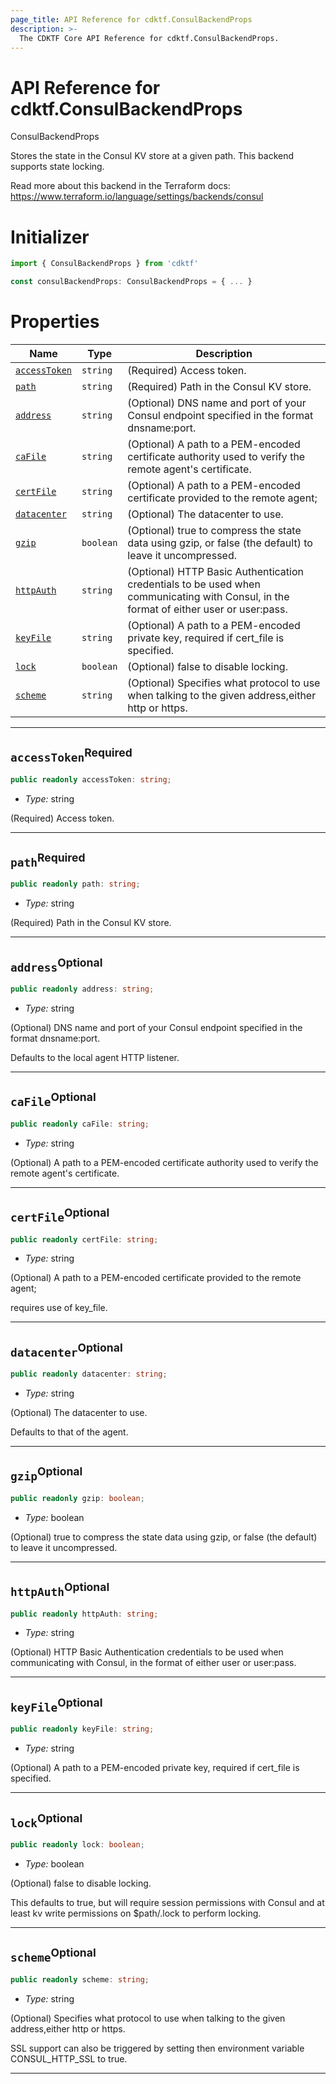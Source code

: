 ```yaml
---
page_title: API Reference for cdktf.ConsulBackendProps
description: >-
  The CDKTF Core API Reference for cdktf.ConsulBackendProps.
---
```


<!-- This file is generated through yarn generate-docs -->

# API Reference for cdktf.ConsulBackendProps

   ConsulBackendProps <a name="ConsulBackendProps" id="cdktf.ConsulBackendProps"></a>
  
  Stores the state in the Consul KV store at a given path. This backend supports state locking.
  
  Read more about this backend in the Terraform docs:
  https://www.terraform.io/language/settings/backends/consul
  
  # Initializer <a name="Initializer" id="cdktf.ConsulBackendProps.Initializer"></a>
  
  ```typescript
  import { ConsulBackendProps } from 'cdktf'
  
  const consulBackendProps: ConsulBackendProps = { ... }
  ```
  
  # Properties <a name="Properties" id="Properties"></a>
  
  | **Name** | **Type** | **Description** |
  | --- | --- | --- |
  | <code><a href="#cdktf.ConsulBackendProps.property.accessToken">accessToken</a></code> | <code>string</code> | (Required) Access token. |
  | <code><a href="#cdktf.ConsulBackendProps.property.path">path</a></code> | <code>string</code> | (Required) Path in the Consul KV store. |
  | <code><a href="#cdktf.ConsulBackendProps.property.address">address</a></code> | <code>string</code> | (Optional) DNS name and port of your Consul endpoint specified in the format dnsname:port. |
  | <code><a href="#cdktf.ConsulBackendProps.property.caFile">caFile</a></code> | <code>string</code> | (Optional) A path to a PEM-encoded certificate authority used to verify the remote agent's certificate. |
  | <code><a href="#cdktf.ConsulBackendProps.property.certFile">certFile</a></code> | <code>string</code> | (Optional) A path to a PEM-encoded certificate provided to the remote agent; |
  | <code><a href="#cdktf.ConsulBackendProps.property.datacenter">datacenter</a></code> | <code>string</code> | (Optional) The datacenter to use. |
  | <code><a href="#cdktf.ConsulBackendProps.property.gzip">gzip</a></code> | <code>boolean</code> | (Optional) true to compress the state data using gzip, or false (the default) to leave it uncompressed. |
  | <code><a href="#cdktf.ConsulBackendProps.property.httpAuth">httpAuth</a></code> | <code>string</code> | (Optional) HTTP Basic Authentication credentials to be used when communicating with Consul, in the format of either user or user:pass. |
  | <code><a href="#cdktf.ConsulBackendProps.property.keyFile">keyFile</a></code> | <code>string</code> | (Optional) A path to a PEM-encoded private key, required if cert_file is specified. |
  | <code><a href="#cdktf.ConsulBackendProps.property.lock">lock</a></code> | <code>boolean</code> | (Optional) false to disable locking. |
  | <code><a href="#cdktf.ConsulBackendProps.property.scheme">scheme</a></code> | <code>string</code> | (Optional) Specifies what protocol to use when talking to the given address,either http or https. |
  
  ---
  
  ## `accessToken`<sup>Required</sup> <a name="accessToken" id="cdktf.ConsulBackendProps.property.accessToken"></a>
  
  ```typescript
  public readonly accessToken: string;
  ```
  
  - *Type:* string
  
  (Required) Access token.
  
  ---
  
  ## `path`<sup>Required</sup> <a name="path" id="cdktf.ConsulBackendProps.property.path"></a>
  
  ```typescript
  public readonly path: string;
  ```
  
  - *Type:* string
  
  (Required) Path in the Consul KV store.
  
  ---
  
  ## `address`<sup>Optional</sup> <a name="address" id="cdktf.ConsulBackendProps.property.address"></a>
  
  ```typescript
  public readonly address: string;
  ```
  
  - *Type:* string
  
  (Optional) DNS name and port of your Consul endpoint specified in the format dnsname:port.
  
  Defaults to the local agent HTTP listener.
  
  ---
  
  ## `caFile`<sup>Optional</sup> <a name="caFile" id="cdktf.ConsulBackendProps.property.caFile"></a>
  
  ```typescript
  public readonly caFile: string;
  ```
  
  - *Type:* string
  
  (Optional) A path to a PEM-encoded certificate authority used to verify the remote agent's certificate.
  
  ---
  
  ## `certFile`<sup>Optional</sup> <a name="certFile" id="cdktf.ConsulBackendProps.property.certFile"></a>
  
  ```typescript
  public readonly certFile: string;
  ```
  
  - *Type:* string
  
  (Optional) A path to a PEM-encoded certificate provided to the remote agent;
  
  requires use of key_file.
  
  ---
  
  ## `datacenter`<sup>Optional</sup> <a name="datacenter" id="cdktf.ConsulBackendProps.property.datacenter"></a>
  
  ```typescript
  public readonly datacenter: string;
  ```
  
  - *Type:* string
  
  (Optional) The datacenter to use.
  
  Defaults to that of the agent.
  
  ---
  
  ## `gzip`<sup>Optional</sup> <a name="gzip" id="cdktf.ConsulBackendProps.property.gzip"></a>
  
  ```typescript
  public readonly gzip: boolean;
  ```
  
  - *Type:* boolean
  
  (Optional) true to compress the state data using gzip, or false (the default) to leave it uncompressed.
  
  ---
  
  ## `httpAuth`<sup>Optional</sup> <a name="httpAuth" id="cdktf.ConsulBackendProps.property.httpAuth"></a>
  
  ```typescript
  public readonly httpAuth: string;
  ```
  
  - *Type:* string
  
  (Optional) HTTP Basic Authentication credentials to be used when communicating with Consul, in the format of either user or user:pass.
  
  ---
  
  ## `keyFile`<sup>Optional</sup> <a name="keyFile" id="cdktf.ConsulBackendProps.property.keyFile"></a>
  
  ```typescript
  public readonly keyFile: string;
  ```
  
  - *Type:* string
  
  (Optional) A path to a PEM-encoded private key, required if cert_file is specified.
  
  ---
  
  ## `lock`<sup>Optional</sup> <a name="lock" id="cdktf.ConsulBackendProps.property.lock"></a>
  
  ```typescript
  public readonly lock: boolean;
  ```
  
  - *Type:* boolean
  
  (Optional) false to disable locking.
  
  This defaults to true, but will require session permissions with Consul and
  at least kv write permissions on $path/.lock to perform locking.
  
  ---
  
  ## `scheme`<sup>Optional</sup> <a name="scheme" id="cdktf.ConsulBackendProps.property.scheme"></a>
  
  ```typescript
  public readonly scheme: string;
  ```
  
  - *Type:* string
  
  (Optional) Specifies what protocol to use when talking to the given address,either http or https.
  
  SSL support can also be triggered by setting then environment variable CONSUL_HTTP_SSL to true.
  
  ---
  
